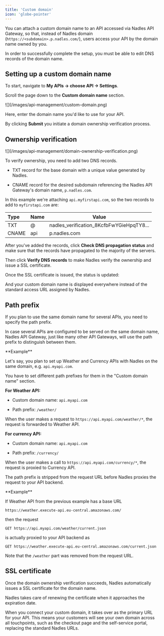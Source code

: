 ```yaml
---
title: 'Custom domain'
icon: 'globe-pointer'
---
```


You can attach a custom domain name to an API accessed via Nadles API Gateway, so that, instead of Nadles domain (`https://<subdomain>.p.nadles.com/`), users access your API by the domain name owned by you.

In order to successfully complete the setup, you must be able to edit DNS records of the domain name.

## Setting up a custom domain name

To start, navigate to **My APIs → choose API → Settings**.

Scroll the page down to the **Custom domain name** section.

<Frame>
![](/images/api-management/custom-domain.png)
</Frame>

Here, enter the domain name you'd like to use for your API.

By clicking **Submit** you initiate a domain ownership verification process.

## Ownership verification

<Frame>
![](/images/api-management/domain-ownership-verification.png)
</Frame>

To verify ownership, you need to add two DNS records.

* TXT record for the base domain with a unique value generated by Nadles.

* CNAME record for the desired subdomain referencing the Nadles API Gateway's domain name, `p.nadles.com`.

In this example we're attaching `api.myfirstapi.com`, so the two records to add to `myfirstapi.com` are:

| Type  | Name | Value                                      |
| :---- | ---- | ------------------------------------------ |
| TXT   | @    | nadles\_verification\_8KcfbFwYGieHpqTY8... |
| CNAME | api  | p.nadles.com                               |

After you've added the records, click **Check DNS propagation status** and make sure that the records have propagated to the majority of the servers.

Then click **Verify DNS records** to make Nadles verify the ownership and issue a SSL certificate.

Once the SSL certificate is issued, the status is updated:

And your custom domain name is displayed everywhere instead of the standard access URL assigned by Nadles.

## Path prefix

If you plan to use the same domain name for several APIs, you need to specify the path prefix.

In case several APIs are configured to be served on the same domain name, Nadles API Gateway, just like many other API Gateways, will use the path prefix to distinguish between them.

<Info>
  **Example**

  Let's say, you plan to set up Weather and Currency APIs with Nadles on the same domain, e.g. `api.myapi.com`.

  You have to set different path prefixes for them in the "Custom domain name" section.

  **For Weather API:**

  * Custom domain name: `api.myapi.com`

  * Path prefix: `/weather/`

  When the user makes a request to `https://api.myapi.com/weather/*`, the request is forwarded to Weather API.

  **For currency API:**

  * Custom domain name: `api.myapi.com`

  * Path prefix: `/currency/`

  When the user makes a call to `https://api.myapi.com/currency/*`, the request is proxied to Currency API.
</Info>

The path prefix is stripped from the request URL before Nadles proxies the request to your API backend.

<Info>
  **Example**

  If Weather API from the previous example has a base URL

  `https://weather.execute-api.eu-central.amazonaws.com/`

  then the request

  `GET https://api.myapi.com/weather/current.json`

  is actually proxied to your API backend as

  `GET https://weather.execute-api.eu-central.amazonaws.com/current.json`

  Note that the `/weather` part was removed from the request URL.
</Info>

## SSL certificate

Once the domain ownership verification succeeds, Nadles automatically issues a SSL certificate for the domain name.

Nadles takes care of renewing the certificate when it approaches the expiration date.

When you connect your custom domain, it takes over as the primary URL for your API. This means your customers will see your own domain across all touchpoints, such as the checkout page and the self-service portal, replacing the standard Nadles URLs.